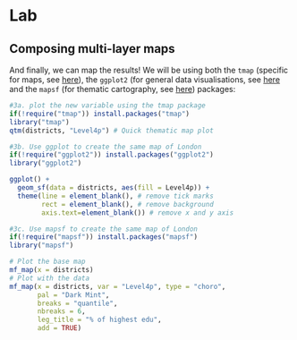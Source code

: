 # Lab {#sec-map-raster-R .unnumbered}


## Composing multi-layer maps

And finally, we can map the results! We will be using both the `tmap` (specific for maps, see [here](https://cran.r-project.org/web/packages/tmap/vignettes/tmap-getstarted.html)), the `ggplot2` (for general data visualisations, see [here](https://ggplot2.tidyverse.org) and the `mapsf` (for thematic cartography, see [here](https://riatelab.github.io/mapsf/)) packages:

```r
#3a. plot the new variable using the tmap package
if(!require("tmap")) install.packages("tmap")
library("tmap")
qtm(districts, "Level4p") # Quick thematic map plot

#3b. Use ggplot to create the same map of London
if(!require("ggplot2")) install.packages("ggplot2")
library("ggplot2")

ggplot() +
  geom_sf(data = districts, aes(fill = Level4p)) +
  theme(line = element_blank(), # remove tick marks
        rect = element_blank(), # remove background
        axis.text=element_blank()) # remove x and y axis

#3c. Use mapsf to create the same map of London
if(!require("mapsf")) install.packages("mapsf")
library("mapsf") 

# Plot the base map
mf_map(x = districts)
# Plot with the data
mf_map(x = districts, var = "Level4p", type = "choro",
       pal = "Dark Mint", 
       breaks = "quantile", 
       nbreaks = 6, 
       leg_title = "% of highest edu", 
       add = TRUE)

```